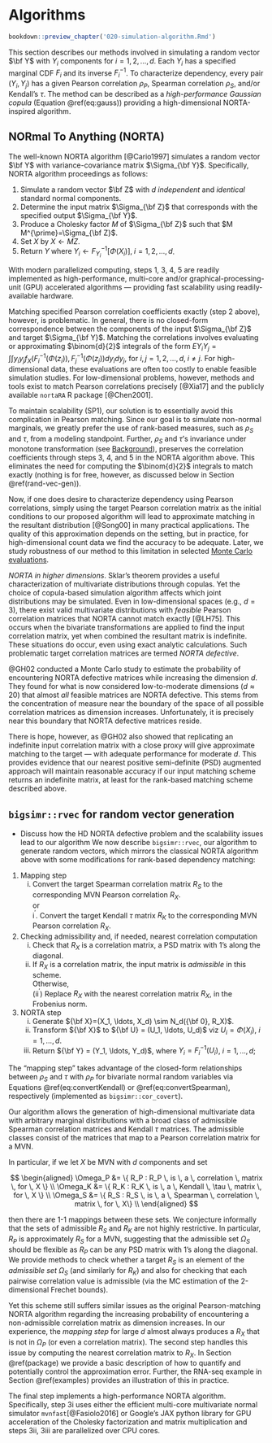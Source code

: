 # Algorithms {#algorithms}

```r
bookdown::preview_chapter('020-simulation-algorithm.Rmd')
```

This section describes our methods involved in simulating a random vector $\bf Y$ with $Y_i$ components for $i=1,2,\ldots,d$.
Each $Y_i$ has a specified marginal CDF $F_i$ and its inverse $F^{-1}_i$.
To characterize dependency, every pair $(Y_i, Y_j)$ has a given Pearson correlation $\rho_P$, Spearman correlation $\rho_S$, and/or Kendall's $\tau$.
The method can be described as a *high-performance Gaussian copula* (Equation \@ref(eq:gauss)) providing a high-dimensional NORTA-inspired algorithm.

## NORmal To Anything (NORTA)

The well-known NORTA algorithm [@Cario1997] simulates a random vector $\bf Y$ with variance-covariance matrix $\Sigma_{\bf Y}$.
Specifically, NORTA algorithm proceedings as follows:

1. Simulate a random vector $\bf Z$ with $d$ *independent* and *identical* standard normal components.
2. Determine the input matrix $\Sigma_{\bf Z}$ that corresponds with the specified output $\Sigma_{\bf Y}$.
3. Produce a Cholesky factor $M$ of $\Sigma_{\bf Z}$ such that $M M^{\prime}=\Sigma_{\bf Z}$.
4. Set $X$ by $X \gets MZ$.
5. $\text{Return} \; Y \; \text{where} \; Y_i \gets F_{Y_i}^{-1}[\Phi(X_i)], \; i=1,2,...,d$.

With modern parallelized computing, steps 1, 3, 4, 5 are readily implemented as high-performance, multi-core and/or graphical-processing-unit (GPU) accelerated algorithms --- providing fast scalability using readily-available hardware.

Matching specified Pearson correlation coefficients exactly (step 2 above), however, is problematic.
In general, there is no closed-form correspondence between the components of the input $\Sigma_{\bf Z}$ and target $\Sigma_{\bf Y}$.
Matching the correlations involves evaluating or approximating $\binom{d}{2}$ integrals of the form $EY_iY_j = \int \int y_i y_j f_{X}(F_i^{-1}(\Phi(z_i)), F_j^{-1}(\Phi(z_j))dy_idy_j$, for $i,j=1,2,\ldots,d, \; i \neq j$.
For high-dimensional data, these evaluations are often too costly to enable feasible simulation studies.
For low-dimensional problems, however, methods and tools exist to match Pearson correlations precisely [@Xia17] and the publicly available `nortaRA` R package [@Chen2001].

To maintain scalability (SP1), our solution is to essentially avoid this complication in Pearson matching.
Since our goal is to simulate non-normal marginals, we greatly prefer the use of rank-based measures, such as $\rho_S$ and $\tau$, from a modeling standpoint.
Further, $\rho_S$ and $\tau$'s invariance under monotone transformation (see [Background](#background)), preserves the correlation coefficients through steps 3, 4, and 5 in the NORTA algorithm above.
This eliminates the need for computing the $\binom{d}{2}$ integrals to match exactly (nothing is for free, however, as discussed below in Section \@ref(rand-vec-gen)).

Now, if one does desire to characterize dependency using Pearson correlations, simply using the target Pearson correlation matrix as the initial conditions to our proposed algorithm will lead to approximate matching in the resultant distribution [@Song00] in many practical applications.
The quality of this approximation depends on the setting, but in practice, for high-dimensional count data we find the accuracy to be adequate.
Later, we study robustness of our method to this limitation in selected [Monte Carlo evaluations]({#simulations}).

*NORTA in higher dimensions*. Sklar's theorem provides a useful characterization of multivariate distributions through copulas.
Yet the choice of copula-based simulation algorithm affects which joint distributions may be simulated.
Even in low-dimensional spaces (e.g., $d=3$), there exist valid multivariate distributions with *feasible* Pearson correlation matrices that NORTA cannot match exactly [@LH75].
This occurs when the bivariate transformations are applied to find the input correlation matrix, yet when combined the resultant matrix is indefinite.
These situations do occur, even using exact analytic calculations. Such problematic target correlation matrices are termed *NORTA defective*.

@GH02 conducted a Monte Carlo study to estimate the probability of encountering NORTA defective matrices while increasing the dimension $d$. 
They found for what is now considered low-to-moderate dimensions ($d \approx 20$) that almost *all* feasible matrices are NORTA defective.
This stems from the concentration of measure near the boundary of the space of all possible correlation matrices as dimension increases. Unfortunately, it is precisely near this boundary that NORTA defective matrices reside.

There is hope, however, as @GH02 also showed that replicating an indefinite input correlation matrix with a close proxy will give approximate matching to the target --- with adequate performance for moderate $d$.
This provides evidence that our nearest positive semi-definite (PSD) augmented approach will maintain reasonable accuracy if our input matching scheme returns an indefinite matrix, at least for the rank-based matching scheme described above.

## `bigsimr::rvec` for random vector generation  {#rand-vec-gen}

- Discuss how the HD NORTA defective problem and the scalability issues lead to our algorithm
We now describe `bigsimr::rvec`, our algorithm to generate random vectors, which mirrors the classical NORTA algorithm above with some modifications for rank-based dependency matching:

1. Mapping step  
   i. Convert the target Spearman correlation matrix $R_S$ to the corresponding MVN Pearson correlation $R_X$.   
   or  
i$^\prime$. Convert the target Kendall $\tau$ matrix $R_K$ to the corresponding MVN Pearson correlation $R_X$.
2. Checking admissibility and, if needed, nearest correlation computation
    (i) Check that $R_X$ is a correlation matrix, a PSD matrix with 1's along the diagonal.   
	(ii) If $R_X$ is a correlation matrix, the input matrix is *admissible* in this scheme.  
	Otherwise,  
(ii$^\prime$) Replace $R_X$ with the nearest correlation matrix $R_X$, in the Frobenius norm.
3. NORTA step
	(i) Generate ${\bf X}=(X_1, \ldots, X_d) \sim N_d({\bf 0}, R_X)$.  
	(ii) Transform ${\bf X}$ to ${\bf U} = (U_1, \ldots,  U_d)$ viz $U_i=\Phi(X_i)$, $i=1, \ldots, d$.  
	(iii) Return ${\bf Y}  = (Y_1, \ldots,  Y_d)$, where $Y_i=F_i^{-1}(U_i)$, $i=1, \ldots, d$;  

The "mapping step" takes advantage of the closed-form relationships between $\rho_S$ and $\tau$ with $\rho_P$ for bivariate normal random variables via Equations \@ref(eq:convertKendall) or \@ref(eq:convertSpearman), respectively (implemented as `bigsimr::cor_covert`).

Our algorithm allows the generation of high-dimensional multivariate data with arbitrary marginal distributions with a broad class of admissible Spearman correlation matrices and Kendall $\tau$ matrices.
The admissible classes consist of the matrices that map to a Pearson correlation matrix for a MVN.

In particular, if we let $X$ be MVN with $d$ components and set

$$
\begin{aligned}
\Omega_P &= \{ R_P : R_P \,  is \, a \,  correlation \,  matrix \,  for \,  X \} \\
\Omega_K &= \{ R_K : R_K \,  is \,  a \,  Kendall \,  \tau  \, matrix \,  for \,  X \} \\
\Omega_S &= \{ R_S : R_S \,  is \,  a \,  Spearman \,  correlation \,  matrix \,  for \,  X\} \\
\end{aligned}
$$

then there are 1-1 mappings between these sets.
We conjecture informally that the sets of admissible $R_S$ and $R_K$ are not highly restrictive.
In particular, $R_P$ is approximately $R_S$ for a MVN, suggesting that the admissible set $\Omega_S$ should be flexible as $R_P$ can be any PSD matrix with 1's along the diagonal. 
We provide methods to check whether a target $R_S$ is an element of the *admissible set* $\Omega_S$ (and similarly for $R_K$) and also for checking that each pairwise correlation value is admissible (via the MC estimation of the 2-dimensional Frechet bounds). 

Yet this scheme still suffers similar issues as the original Pearson-matching NORTA algorithm regarding the increasing probability of encountering a non-admissible correlation matrix as dimension increases.
In our experience, the *mapping step* for large $d$ almost always produces a $R_X$ that is not in $\Omega_P$ (or even a correlation matrix). The second step handles this issue by computing the nearest correlation matrix to $R_X$.
In Section \@ref(package) we provide a basic description of how to quantify and potentially control the approximation error.
Further, the RNA-seq example in Section \@ref(examples) provides an illustration of this in practice.

The final step implements a high-performance NORTA algorithm.
Specifically, step 3i uses either the efficient multi-core multivariate normal simulator `mvnfast`[@Fasiolo2016] or Google's JAX python library for GPU acceleration of the Cholesky factorization and matrix multiplication and steps 3ii, 3iii are parallelized over CPU cores.

<!-- 
## Other high-performance `bigsimr` algorithms

<mark> ALEX, briefly discuss other algorithms here </mark>
- `cor_bounds()`  
- `cor_fast()`  
- `cor_nearPSD()`  

For discrete marginals, achieving a target Spearman correlation under this scheme is possible by using components from Equation \@ref(eq:spearmanRescaled) to further adjust the input correlation matrix. Let the unscaled Spearman correlation coefficients be $\rho_{s} \left(Y_{i}, Y_{i^\prime}\right)$ for two marginal distributions and divide the target correlation by the product in the denominator of Equation \@ref(eq:spearmanRescaled). Let these adjustment factors be denoted as $a_i = \left[ 1 - \sum_y p_i(y)^3 \right]^{1/2}$ and specifically rescale the target Spearman correlation matrix by

\begin{equation}
(\#eq:convertSpearmanDiscrete)
\rho_{rs} \left(Y_{i}, Y_{i^\prime}\right) = \frac{\rho_{s} \left(Y_{i}, Y_{i^\prime}\right)}{a_i \times a_{i^\prime}}.
\end{equation}

In a similar fashion, we rescale Kendall's $\tau$ to adjust the input correlation matrix. The conversion formula is given by

\begin{equation}
(\#eq:convertKendallDiscrete)
\rho_{rs} \left(Y_{i}, Y_{i^\prime}\right) = \frac{\rho_{s} \left(Y_{i}, Y_{i^\prime}\right)}{a_i \times a_{i^\prime}}.
\end{equation}

your comment -->
